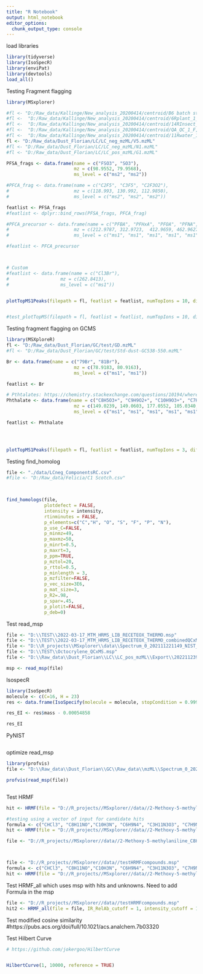 ```yaml
---
title: "R Notebook"
output: html_notebook
editor_options: 
  chunk_output_type: console
---
```

load libraries
```r
library(tidyverse)
library(IsoSpecR)
library(enviPat)
library(devtools)
load_all()


```


Testing Fragment flagging
```r
library(MSxplorer)

#fl <- "D:/Raw_data/Kallinge/New_analysis_20200414/centroid/B6 batch std_1_F,2_1.mzML"
#fl <-  "D:/Raw_data/Kallinge/New_analysis_20200414/centroid/6Rplant_1_C,2_1.mzML"
#fl <-  "D:/Raw_data/Kallinge/New_analysis_20200414/centroid/14RInsect_1_D,7_1.mzML"
#fl <-  "D:/Raw_data/Kallinge/New_analysis_20200414/centroid/QA_QC_1_F,3_1.mzML"
#fl <-  "D:/Raw_data/Kallinge/New_analysis_20200414/centroid/11Rwater_1_B,5_1.mzML"
fl <- "D:/Raw_data/Dust_Florian/LC/LC_neg_mzML/V5.mzML"
#fl <- "D:/Raw_data/Dust_Florian/LC/LC_neg_mzML/N1.mzML"
#fl <- "D:/Raw_data/Dust_Florian/LC/LC_pos_mzML/G1.mzML"

PFSA_frags <- data.frame(name = c("FSO3", "SO3"), 
                         mz = c(98.9552, 79.9568), 
                         ms_level = c("ms2", "ms2"))

#PFCA_frag <- data.frame(name = c("C2F5", "C3F5", "C2F3O2"),
#                        mz = c(118.993, 130.992, 112.9850),
#                        ms_level = c("ms2", "ms2", "ms2"))

featlist <- PFSA_frags
#featlist <- dplyr::bind_rows(PFSA_frags, PFCA_frag)

#PFCA_precursor <- data.frame(name = c("PFBA", "PFHxA", "PFOA", "PFNA", "CO2", "CO2_ms2", "PFOA_decarbms1", "PFOA_decarbms2"),
#                        mz = c(212.9787, 312.9723,  412.9659, 462.9627, 44.9977, 44.9977, 367.9682, 367.9682),
#                        ms_level = c("ms1", "ms1", "ms1", "ms1", "ms1", "ms2", "ms1", "ms2")) 

#featlist <- PFCA_precursor                           



# Custom
#featlist <- data.frame(name = c("Cl3Br"),
#                   mz = c(262.8413),
#                   ms_level = c("ms1"))


plotTopMS1Peaks(filepath = fl, featlist = featlist, numTopIons = 10, diff = 0.008, mserr = 0.01, rtWindow = 0.3)


#test_plotTopMS(filepath = fl, featlist = featlist, numTopIons = 10, diff = 0.008, mserr = 0.001, rtrange = 0.3)

```



Testing fragment flagging on GCMS
```r
library(MSXploreR)
fl <- "D:/Raw_data/Dust_Florian/GC/test/GD.mzML"
#fl <- "D:/Raw_data/Dust_Florian/GC/test/Std-dust-GC538-550.mzML"

Br <- data.frame(name = c("79Br", "81Br"), 
                         mz = c(78.9183, 80.9163), 
                         ms_level = c("ms1", "ms1"))

featlist <- Br

# Pthtalates: https://chemistry.stackexchange.com/questions/10194/where-does-the-characteristic-peak-for-phtalic-acid-diethyl-ester-at-m-z-149-ori
Phthalate <- data.frame(name = c("C8H5O3+", "C9H9O2+", "C10H9O3+", "C7H5O+", "C8H9O+",  "C6H6+"), 
                         mz = c(149.0239, 149.0603, 177.0552, 105.0340, 121.0653, 77.0391), 
                         ms_level = c("ms1", "ms1", "ms1", "ms1", "ms1", "ms1"))

featlist <- Phthalate

                                          


plotTopMS1Peaks(filepath = fl, featlist = featlist, numTopIons = 3, diff = 0.008, mserr = 0.001, rtrange = 1)

```


Testing find_homolog
```r


file <- "./data/LCneg_ComponentsRC.csv"
#file <- "D:/Raw_data/Felicia/C1 Scotch.csv"

 

find_homologs(file, 
              plotdefect = FALSE,
              intensity = intensity,
              rtinminutes = FALSE,
              p_elements=c("C","H", "O", "S", "F", "P", "N"),
              p_use_C=FALSE,
              p_minmz=49,
              p_maxmz=50,
              p_minrt=0.5,
              p_maxrt=3,
              p_ppm=TRUE,
              p_mztol=20,
              p_rttol=0.5,
              p_minlength = 3,
              p_mzfilter=FALSE,
              p_vec_size=3E6,
              p_mat_size=3,
              p_R2=.98,
              p_spar=.45,
              p_plotit=FALSE,
              p_deb=0)

```


Test read_msp
```r

file <- "D:\\TEST\\2022-03-17_MTM_HRMS_LIB_RECETEOX_THERMO.msp"
file <- "D:\\TEST\\2022-03-17_MTM_HRMS_LIB_RECETEOX_THERMO_combinedQCxMS_NISTformat.msp"
file <- "D:\\R_projects\\MSxplorer\\data\\Spectrum_0_202111221149_NIST_cut.msp"
file <- "D:\\TEST\\Octocrylene_QCxMS.msp"
file <- "D:\\Raw_data\\Dust_Florian\\LC\\LC_pos_mzML\\Export\\20221123915_spectra_0.msp"

msp <- read_msp(file)

```


IsospecR
```r
library(IsoSpecR)
molecule <- c(C=16, H = 23)
res <- data.frame(IsoSpecify(molecule = molecule, stopCondition = 0.999))

res_EI <- res$mass - 0.00054858

res_EI
```


PyNIST
```python




```

optimize read_msp
```r
library(profvis)
file <- "D:\\Raw_data\\Dust_Florian\\GC\\Raw_data\\mzML\\Spectrum_0_202111221149_NIST.msp"

profvis(read_msp(file))



```


Test HRMF
```r

hit <- HRMF(file = "D://R_projects//MSxplorer//data//2-Methoxy-5-methylaniline_C8H11NO.msp", formula = "C8H11NO", IR_RelAb_cutoff = 1, intensity_cutoff = 100000, return_detailed_list = FALSE)

#testing using a vector of input for candidate hits
formula <- c("CHCl3", "C8H11NO","C10H3N", "C6H9N4", "C3H11N3O3", "C7H9N2O", "CH7N5O3")
hit <- HRMF(file = "D://R_projects//MSxplorer//data//2-Methoxy-5-methylaniline_C8H11NO.msp", mass_accuracy = 5, formula = formula, IR_RelAb_cutoff = 1, intensity_cutoff = 10000, return_detailed_list = FALSE)

file <- "D://R_projects//MSxplorer//data//2-Methoxy-5-methylaniline_C8H11NO.msp"



file <- "D://R_projects//MSxplorer//data//testHRMFcompounds.msp"
formula <- c("CHCl3", "C8H11NO","C10H3N", "C6H9N4", "C3H11N3O3", "C7H9N2O", "CH7N5O3")
hit <- HRMF(file = "D://R_projects//MSxplorer//data//2-Methoxy-5-methylaniline_C8H11NO.msp", mass_accuracy = 5, formula = formula, select_compound = 1,  IR_RelAb_cutoff = 1, intensity_cutoff = 10000, return_detailed_list = FALSE)

```

Test HRMF_all which uses msp with hits and unknowns. Need to add Formula in the msp
```r
file <- "D://R_projects//MSxplorer//data//testHRMFcompounds.msp"
hit2 <- HRMF_all(file = file, IR_RelAb_cutoff = 1, intensity_cutoff = 100000)


```


Test modified cosine similarity
#https://pubs.acs.org/doi/full/10.1021/acs.analchem.7b03320

Test Hilbert Curve
```r
# https://github.com/jokergoo/HilbertCurve


HilbertCurve(1, 10000, reference = TRUE)




  
```


